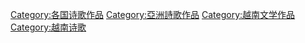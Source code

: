 [[Category:各国诗歌作品|Category:各国诗歌作品]]
[[Category:亞洲詩歌作品|Category:亞洲詩歌作品]]
[[Category:越南文学作品|Category:越南文学作品]]
[[Category:越南诗歌|Category:越南诗歌]]